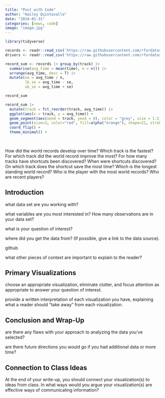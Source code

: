 ```yaml
---
title: "Post with Code"
author: "Hailey Quintavalle"
date: "2024-01-31"
categories: [news, code]
image: "image.jpg"
---
```


```r
library(tidyverse)
```

```r
records <- readr::read_csv('https://raw.githubusercontent.com/rfordatascience/tidytuesday/master/data/2021/2021-05-25/records.csv')
drivers <- readr::read_csv('https://raw.githubusercontent.com/rfordatascience/tidytuesday/master/data/2021/2021-05-25/drivers.csv')
```


```r
record_sum <- records |> group_by(track) |>
  summarise(avg_time = mean(time), n = n()) |>
  arrange(avg_time, desc = T) |>
  mutate(se = avg_time / n, 
         lb_se = avg_time - se,
         ub_se = avg_time + se)

record_sum
```

```r
record_sum |>
  mutate(track = fct_reorder(track, avg_time)) |>
  ggplot(aes(x = track, y = avg_time)) +
  geom_segment(aes(xend = track, yend = 0), color = "grey", size = 1.5) +
  geom_point(size=3, color="red", fill=alpha("orange"), shape=21, stroke=1.5) +
  coord_flip() +
  theme_minimal() + 
  
  
```




How did the world records develop over time?
Which track is the fastest?
For which track did the world record improve the most?
For how many tracks have shortcuts been discovered?
When were shortcuts discovered?
On which track does the shortcut save the most time?
Which is the longest standing world record?
Who is the player with the most world records?
Who are recent players?










## Introduction

what data set are you working with?



what variables are you most interested in? How many observations are in your data set?



what is your question of interest?



where did you get the data from? (If possible, give a link to the data source).

github

what other pieces of context are important to explain to the reader?



## Primary Visualizations

choose an appropriate visualization, eliminate clutter, and focus attention as appropriate to answer your question of interest.

provide a written interpretation of each visualization you have, explaining what a reader should “take away” from each visualization.

## Conclusion and Wrap-Up

are there any flaws with your approach to analyzing the data you’ve selected?

are there future directions you would go if you had additional data or more time?

## Connection to Class Ideas

At the end of your write-up, you should connect your visualization(s) to ideas from class. In what ways would you argue your visualization(s) are effective ways of communicating information?










